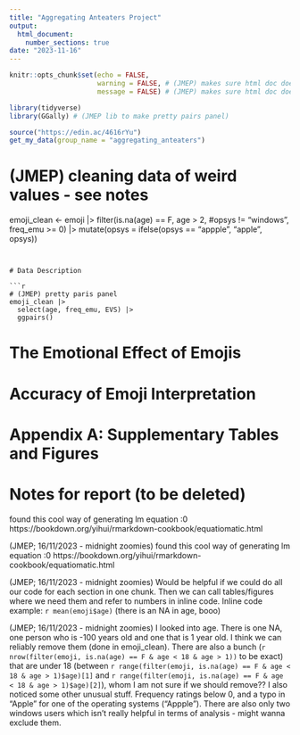 ```yaml
---
title: "Aggregating Anteaters Project"
output: 
  html_document:
    number_sections: true
date: "2023-11-16"
---
```


```r
knitr::opts_chunk$set(echo = FALSE,
                      warning = FALSE, # (JMEP) makes sure html doc doesn't print warnings
                      message = FALSE) # (JMEP) makes sure html doc doesn't print messages

library(tidyverse)
library(GGally) # (JMEP lib to make pretty pairs panel)

source("https://edin.ac/4616rYu")
get_my_data(group_name = "aggregating_anteaters")
```

# (JMEP) cleaning data of weird values - see notes 
emoji_clean <- emoji |>
  filter(is.na(age) == F,
         age > 2,
         #opsys != "windows",
         freq_emu >= 0) |>
  mutate(opsys = ifelse(opsys == "appple", "apple", opsys))
```


# Data Description

```r
# (JMEP) pretty paris panel
emoji_clean |> 
  select(age, freq_emu, EVS) |> 
  ggpairs()
```

# The Emotional Effect of Emojis

# Accuracy of Emoji Interpretation

# Appendix A: Supplementary Tables and Figures

# Notes for report (to be deleted)

found this cool way of generating lm equation :0 https://bookdown.org/yihui/rmarkdown-cookbook/equatiomatic.html

(JMEP; 16/11/2023 - midnight zoomies) found this cool way of generating lm equation :0 https://bookdown.org/yihui/rmarkdown-cookbook/equatiomatic.html

(JMEP; 16/11/2023 - midnight zoomies) Would be helpful if we could do all our code for each section in one chunk. Then we can call tables/figures where we need them and refer to numbers in inline code. Inline code example: `r mean(emoji$age)` (there is an NA in age, booo)

(JMEP; 16/11/2023 - midnight zoomies) I looked into age. There is one NA, one person who is -100 years old and one that is 1 year old. I think we can reliably remove them (done in emoji_clean). There are also a bunch (`r nrow(filter(emoji, is.na(age) == F & age < 18 & age > 1))` to be exact) that are under 18 (between `r range(filter(emoji, is.na(age) == F & age < 18 & age > 1)$age)[1]` and `r range(filter(emoji, is.na(age) == F & age < 18 & age > 1)$age)[2]`), whom I am not sure if we should remove??
I also noticed some other unusual stuff. Frequency ratings below 0, and a typo in "Apple" for one of the operating systems ("Appple"). There are also only two windows users which isn't really helpful in terms of analysis - might wanna exclude them.